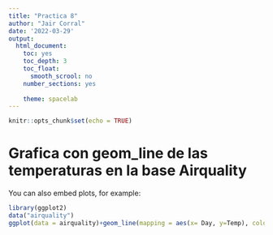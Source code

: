 ```yaml
---
title: "Practica 8"
author: "Jair Corral"
date: '2022-03-29'
output: 
  html_document:
    toc: yes
    toc_depth: 3
    toc_float:
      smooth_scrool: no
    number_sections: yes
   
    theme: spacelab
---
```


```r
knitr::opts_chunk$set(echo = TRUE)
```



# Grafica con geom_line de las temperaturas en la base Airquality

You can also embed plots, for example:

```r
library(ggplot2)
data("airquality")
ggplot(data = airquality)+geom_line(mapping = aes(x= Day, y=Temp), color="blue")


```

